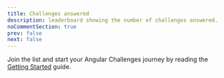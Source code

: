 ---
title: Challenges answered
description: leaderboard showing the number of challenges answered.
noCommentSection: true
prev: false
next: false
---


Join the list and start your Angular Challenges journey by reading the [Getting Started](/guides/getting-started) guide.

<LeaderboardAnswer client:load />
